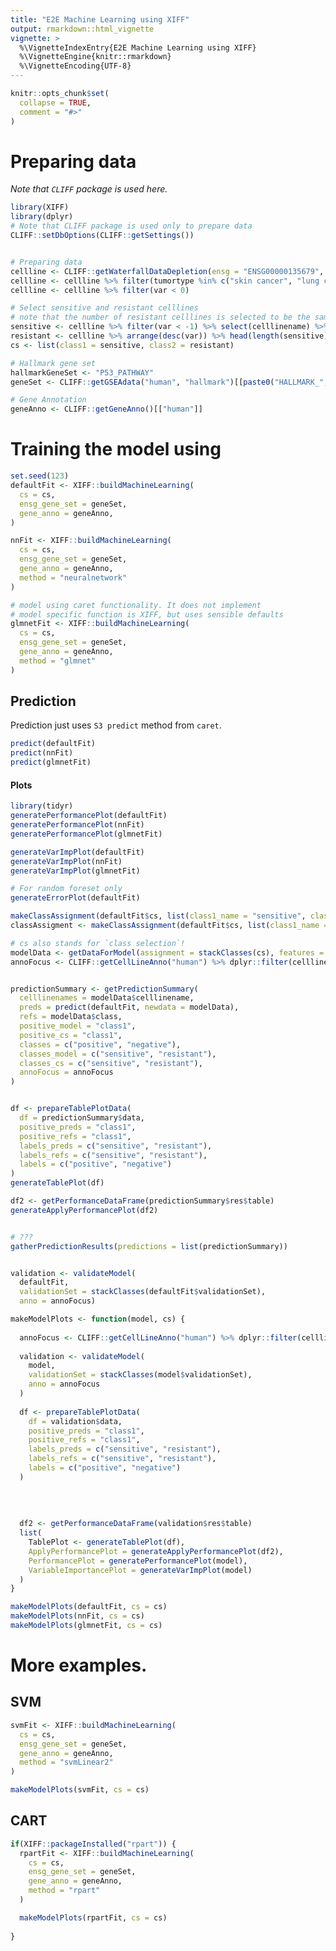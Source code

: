 ```yaml
---
title: "E2E Machine Learning using XIFF"
output: rmarkdown::html_vignette
vignette: >
  %\VignetteIndexEntry{E2E Machine Learning using XIFF}
  %\VignetteEngine{knitr::rmarkdown}
  %\VignetteEncoding{UTF-8}
---
```


```r
knitr::opts_chunk$set(
  collapse = TRUE,
  comment = "#>"
)
```

# Preparing data

*Note that `CLIFF` package is used here.*

```r
library(XIFF)
library(dplyr)
# Note that CLIFF package is used only to prepare data
CLIFF::setDbOptions(CLIFF::getSettings())


# Preparing data
cellline <- CLIFF::getWaterfallDataDepletion(ensg = "ENSG00000135679", study = "Avana", score = "ceres")
cellline <- cellline %>% filter(tumortype %in% c("skin cancer", "lung cancer",  "ovarian cancer", "pancreatic cancer"))
cellline <- cellline %>% filter(var < 0)

# Select sensitive and resistant celllines
# note that the number of resistant celllines is selected to be the same as number of sensistve celllines 
sensitive <- cellline %>% filter(var < -1) %>% select(celllinename) %>% pull %>% as.character()
resistant <- cellline %>% arrange(desc(var)) %>% head(length(sensitive)) %>% select(celllinename) %>% pull %>% as.character()
cs <- list(class1 = sensitive, class2 = resistant)

# Hallmark gene set
hallmarkGeneSet <- "P53_PATHWAY"
geneSet <- CLIFF::getGSEAdata("human", "hallmark")[[paste0("HALLMARK_", hallmarkGeneSet)]]

# Gene Annotation
geneAnno <- CLIFF::getGeneAnno()[["human"]]
```

# Training the model using 

```r
set.seed(123)
defaultFit <- XIFF::buildMachineLearning(
  cs = cs,
  ensg_gene_set = geneSet,
  gene_anno = geneAnno,
)

nnFit <- XIFF::buildMachineLearning(
  cs = cs,
  ensg_gene_set = geneSet,
  gene_anno = geneAnno,
  method = "neuralnetwork"
)

# model using caret functionality. It does not implement 
# model specific function is XIFF, but uses sensible defaults
glmnetFit <- XIFF::buildMachineLearning(
  cs = cs,
  ensg_gene_set = geneSet,
  gene_anno = geneAnno,
  method = "glmnet"
)
```
## Prediction

Prediction just uses `S3 predict` method from `caret`.

```r
predict(defaultFit)
predict(nnFit)
predict(glmnetFit)
```


#### Plots

```r
library(tidyr)
generatePerformancePlot(defaultFit)
generatePerformancePlot(nnFit)
generatePerformancePlot(glmnetFit)
```

```r
generateVarImpPlot(defaultFit)
generateVarImpPlot(nnFit)
generateVarImpPlot(glmnetFit)
```
```r
# For random foreset only
generateErrorPlot(defaultFit)
```

```r
makeClassAssignment(defaultFit$cs, list(class1_name = "sensitive", class2_name = "resistant"))
classAssigment <- makeClassAssignment(defaultFit$cs, list(class1_name = "sensitive", class2_name = "resistant"))

# cs also stands for `class selection`!
modelData <- getDataForModel(assignment = stackClasses(cs), features = defaultFit$bestFeatures)
annoFocus <- CLIFF::getCellLineAnno("human") %>% dplyr::filter(celllinename %in% unlist(cs))


predictionSummary <- getPredictionSummary(
  celllinenames = modelData$celllinename,
  preds = predict(defaultFit, newdata = modelData),
  refs = modelData$class,
  positive_model = "class1",
  positive_cs = "class1",
  classes = c("positive", "negative"),
  classes_model = c("sensitive", "resistant"),
  classes_cs = c("sensitive", "resistant"),
  annoFocus = annoFocus
)


df <- prepareTablePlotData(
  df = predictionSummary$data,
  positive_preds = "class1",
  positive_refs = "class1",
  labels_preds = c("sensitive", "resistant"),
  labels_refs = c("sensitive", "resistant"),
  labels = c("positive", "negative")
)
generateTablePlot(df)

df2 <- getPerformanceDataFrame(predictionSummary$res$table)
generateApplyPerformancePlot(df2)


# ???
gatherPredictionResults(predictions = list(predictionSummary))


validation <- validateModel(
  defaultFit,
  validationSet = stackClasses(defaultFit$validationSet),
  anno = annoFocus)
```


```r
makeModelPlots <- function(model, cs) {
  
  annoFocus <- CLIFF::getCellLineAnno("human") %>% dplyr::filter(celllinename %in% unlist(cs))
  
  validation <- validateModel(
    model,
    validationSet = stackClasses(model$validationSet),
    anno = annoFocus
  )
  
  df <- prepareTablePlotData(
    df = validation$data,
    positive_preds = "class1",
    positive_refs = "class1",
    labels_preds = c("sensitive", "resistant"),
    labels_refs = c("sensitive", "resistant"),
    labels = c("positive", "negative")
  )
  
  
  
  
  df2 <- getPerformanceDataFrame(validation$res$table)
  list(
    TablePlot <- generateTablePlot(df),
    ApplyPerformancePlot = generateApplyPerformancePlot(df2),
    PerformancePlot = generatePerformancePlot(model),
    VariableImportancePlot = generateVarImpPlot(model)
  )
}

```


```r
makeModelPlots(defaultFit, cs = cs)
makeModelPlots(nnFit, cs = cs)
makeModelPlots(glmnetFit, cs = cs)
```
# More examples.

## SVM

```r
svmFit <- XIFF::buildMachineLearning(
  cs = cs,
  ensg_gene_set = geneSet,
  gene_anno = geneAnno,
  method = "svmLinear2"
)

makeModelPlots(svmFit, cs = cs)
```

## CART

```r

if(XIFF::packageInstalled("rpart")) {
  rpartFit <- XIFF::buildMachineLearning(
    cs = cs,
    ensg_gene_set = geneSet,
    gene_anno = geneAnno,
    method = "rpart"
  )

  makeModelPlots(rpartFit, cs = cs)
  
}

```
